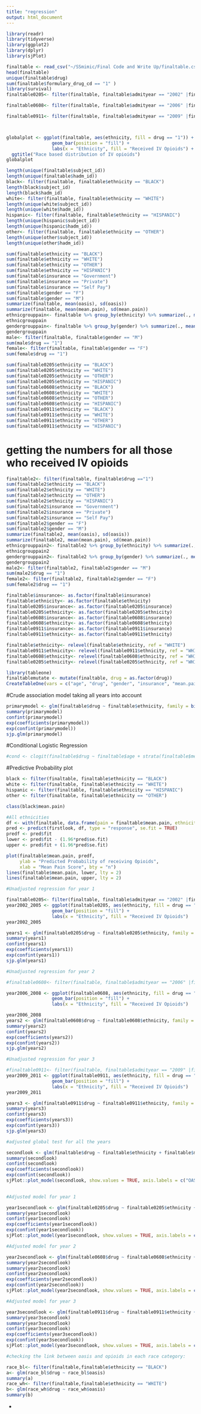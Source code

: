 ```yaml
---
title: "regression"
output: html_document
---
```


```r
library(readr)
library(tidyverse)
library(ggplot2)
library(dplyr)
library(sjPlot)
```

```r
finaltable <- read_csv("~/SSmimic/Final Code and Write Up/finaltable.csv")
head(finaltable)
unique(finaltable$drug)
sum(finaltable$formulary_drug_cd == "1" )
library(survival)
finaltable0205<- filter(finaltable, finaltable$admityear == "2002" |finaltable$admityear == "2003" |finaltable$admityear == "2004" |finaltable$admityear == "2005" )

finaltable0608<- filter(finaltable, finaltable$admityear == "2006" |finaltable$admityear == "2007" |finaltable$admityear == "2008")

finaltable0911<- filter(finaltable, finaltable$admityear == "2009" |finaltable$admityear == "2010" |finaltable$admityear == "2011")




```
```r
globalplot <- ggplot(finaltable, aes(ethnicity, fill = drug == "1")) + 
                 geom_bar(position = "fill") + 
                 labs(x = "Ethnicity", fill = "Received IV Opioids") +
  ggtitle("Race based distribution of IV opioids")
globalplot
```


```r
length(unique(finaltable$subject_id))
length(unique(finaltable$hadm_id))
black<- filter(finaltable, finaltable$ethnicity == "BLACK")
length(black$subject_id)
length(black$hadm_id)
white<- filter(finaltable, finaltable$ethnicity == "WHITE")
length(unique(white$subject_id))
length(unique(white$hadm_id))
hispanic<- filter(finaltable, finaltable$ethnicity == "HISPANIC")
length(unique(hispanic$subject_id))
length(unique(hispanic$hadm_id))
other<- filter(finaltable, finaltable$ethnicity == "OTHER")
length(unique(other$subject_id))
length(unique(other$hadm_id))
```




```r
sum(finaltable$ethnicity == "BLACK")
sum(finaltable$ethnicity == "WHITE")
sum(finaltable$ethnicity == "OTHER")
sum(finaltable$ethnicity == "HISPANIC")
sum(finaltable$insurance == "Government")
sum(finaltable$insurance == "Private")
sum(finaltable$insurance == "Self Pay")
sum(finaltable$gender == "F")
sum(finaltable$gender == "M")
summarize(finaltable, mean(oasis), sd(oasis))
summarize(finaltable, mean(mean.pain), sd(mean.pain))
ethnicgrouppain<- finaltable %>% group_by(ethnicity) %>% summarize(., mean(mean.pain), sd(mean.pain))
ethnicgrouppain
gendergrouppain<- finaltable %>% group_by(gender) %>% summarize(., mean(mean.pain), sd(mean.pain))
gendergrouppain
male<- filter(finaltable, finaltable$gender == "M")
sum(male$drug == "1")
female<- filter(finaltable, finaltable$gender == "F")
sum(female$drug == "1")
```





```r
sum(finaltable0205$ethnicity == "BLACK")
sum(finaltable0205$ethnicity == "WHITE")
sum(finaltable0205$ethnicity == "OTHER")
sum(finaltable0205$ethnicity == "HISPANIC")
sum(finaltable0608$ethnicity == "BLACK")
sum(finaltable0608$ethnicity == "WHITE")
sum(finaltable0608$ethnicity == "OTHER")
sum(finaltable0608$ethnicity == "HISPANIC")
sum(finaltable0911$ethnicity == "BLACK")
sum(finaltable0911$ethnicity == "WHITE")
sum(finaltable0911$ethnicity == "OTHER")
sum(finaltable0911$ethnicity == "HISPANIC")

```
# getting the numbers for all those who received IV opioids
```r
finaltable2<- filter(finaltable, finaltable$drug =="1")
sum(finaltable2$ethnicity == "BLACK")
sum(finaltable2$ethnicity == "WHITE")
sum(finaltable2$ethnicity == "OTHER")
sum(finaltable2$ethnicity == "HISPANIC")
sum(finaltable2$insurance == "Government")
sum(finaltable2$insurance == "Private")
sum(finaltable2$insurance == "Self Pay")
sum(finaltable2$gender == "F")
sum(finaltable2$gender == "M")
summarize(finaltable2, mean(oasis), sd(oasis))
summarize(finaltable2, mean(mean.pain), sd(mean.pain))
ethnicgrouppain2<- finaltable2 %>% group_by(ethnicity) %>% summarize(., mean(mean.pain), sd(mean.pain))
ethnicgrouppain2
gendergrouppain2<- finaltable2 %>% group_by(gender) %>% summarize(., mean(mean.pain), sd(mean.pain))
gendergrouppain2
male2<- filter(finaltable2, finaltable2$gender == "M")
sum(male2$drug == "1")
female2<- filter(finaltable2, finaltable2$gender == "F")
sum(female2$drug == "1")
```


```r
finaltable$insurance<- as.factor(finaltable$insurance)
finaltable$ethnicity<- as.factor(finaltable$ethnicity)
finaltable0205$insurance<- as.factor(finaltable0205$insurance)
finaltable0205$ethnicity<- as.factor(finaltable0205$ethnicity)
finaltable0608$insurance<- as.factor(finaltable0608$insurance)
finaltable0608$ethnicity<- as.factor(finaltable0608$ethnicity)
finaltable0911$insurance<- as.factor(finaltable0911$insurance)
finaltable0911$ethnicity<- as.factor(finaltable0911$ethnicity)

finaltable$ethnicity<- relevel(finaltable$ethnicity, ref = "WHITE")
finaltable0911$ethnicity<- relevel(finaltable0911$ethnicity, ref = "WHITE")
finaltable0608$ethnicity<- relevel(finaltable0608$ethnicity, ref = "WHITE")
finaltable0205$ethnicity<- relevel(finaltable0205$ethnicity, ref = "WHITE")

```


```r
library(tableone)
finaltablemutate <- mutate(finaltable, drug = as.factor(drug))
CreateTableOne(vars = c("age", "drug", "gender", "insurance", "mean.pain", "oasis"), strata = "ethnicity", testApprox = chisq.test, data = finaltablemutate)
```



#Crude association model taking all years into account
```r
primarymodel <- glm(finaltable$drug ~ finaltable$ethnicity, family = binomial(link = "logit"))
summary(primarymodel)
confint(primarymodel)
exp(coefficients(primarymodel))
exp(confint(primarymodel))
sjp.glm(primarymodel)
```



#Conditional Logistic Regression 
```r
#cond <- clogit(finaltable$drug ~ finaltable$age + strata(finaltable$mean.pain), method = "exact")
```

#Predictive Probability plot 
```r
black <- filter(finaltable, finaltable$ethnicity == "BLACK")
white <- filter(finaltable, finaltable$ethnicity == "WHITE")
hispanic <- filter(finaltable, finaltable$ethnicity == "HISPANIC")
other <- filter(finaltable, finaltable$ethnicity == "OTHER")

class(black$mean.pain)

#All ethnicities 
df <- with(finaltable, data.frame(pain = finaltable$mean.pain, ethnicity = finaltable$ethnicity))
pred <- predict(firstlook, df, type = "response", se.fit = TRUE)
predf <- pred$fit
lower <- pred$fit - (1.96*pred$se.fit)
upper <- pred$fit + (1.96*pred$se.fit)

plot(finaltable$mean.pain, predf,
     ylab = "Predicted Probability of receiving Opioids",
     xlab = "Mean Pain Score", bty = "n")
lines(finaltable$mean.pain, lower, lty = 2)
lines(finaltable$mean.pain, upper, lty = 2)


```

```r
#Unadjusted regression for year 1

finaltable0205<- filter(finaltable, finaltable$admityear == "2002" |finaltable$admityear == "2003" |finaltable$admityear == "2004" |finaltable$admityear == "2005" )
year2002_2005 <- ggplot(finaltable0205, aes(ethnicity, fill = drug == "1")) + 
                 geom_bar(position = "fill") + 
                 labs(x = "Ethnicity", fill = "Received IV Opioids")
year2002_2005

years1 <- glm(finaltable0205$drug ~ finaltable0205$ethnicity, family = binomial(link = "logit"))
summary(years1)
confint(years1)
exp(coefficients(years1))
exp(confint(years1))
sjp.glm(years1)
```

```r
#Unadjusted regression for year 2

#finaltable0608<- filter(finaltable, finaltable$admityear == "2006" |finaltable$admityear == "2007" |finaltable$admityear == "2008")

year2006_2008 <- ggplot(finaltable0608, aes(ethnicity, fill = drug == "1")) + 
                 geom_bar(position = "fill") + 
                 labs(x = "Ethnicity", fill = "Received IV Opioids") 

year2006_2008
years2 <- glm(finaltable0608$drug ~ finaltable0608$ethnicity, family = binomial(link = "logit"))
summary(years2)
confint(years2)
exp(coefficients(years2))
exp(confint(years2))
sjp.glm(years2)
```

```r
#Unadjusted regression for year 3

#finaltable0911<- filter(finaltable, finaltable$admityear == "2009" |finaltable$admityear == "2010" |finaltable$admityear == "2011")
year2009_2011 <- ggplot(finaltable0911, aes(ethnicity, fill = drug == "1")) + 
                 geom_bar(position = "fill") + 
                 labs(x = "Ethnicity", fill = "Received IV Opioids") 
year2009_2011

years3 <- glm(finaltable0911$drug ~ finaltable0911$ethnicity, family = binomial(link = "logit"))
summary(years3)
confint(years3)
exp(coefficients(years3))
exp(confint(years3))
sjp.glm(years3)
```

```r
#adjusted global test for all the years

secondlook <- glm(finaltable$drug ~ finaltable$ethnicity + finaltable$mean.pain + finaltable$gender + finaltable$age + finaltable$insurance + finaltable$oasis, family = binomial(link = "logit"))
summary(secondlook)
confint(secondlook)
exp(coefficients(secondlook))
exp(confint(secondlook))
sjPlot::plot_model(secondlook, show.values = TRUE, axis.labels = c("OASIS", "Mean Pain","Self pay Insurance","Private Insurance", "Male", "Other Ethnicity","Hispanic", "Black" ,"Age"  )) + ggtitle("Odds ratios of predictors from fully Adjusted Model")
 
```

```r
#Adjusted model for year 1

year1secondlook <- glm(finaltable0205$drug ~ finaltable0205$ethnicity + finaltable0205$mean.pain + finaltable0205$gender + finaltable0205$age + finaltable0205$insurance + finaltable0205$oasis, family = binomial(link = "logit"))
summary(year1secondlook)
confint(year1secondlook)
exp(coefficients(year1secondlook))
exp(confint(year1secondlook))
sjPlot::plot_model(year1secondlook, show.values = TRUE, axis.labels = c("OASIS", "Mean Pain","Self pay Insurance","Private Insurance", "Male", "Other Ethnicity","Hispanic", "Black" ,"Age"  )) + ggtitle("Odds ratios of predictors from fully Adjusted Model 2002-2005")
```

```r
#Adjusted model for year 2

year2secondlook <- glm(finaltable0608$drug ~ finaltable0608$ethnicity + finaltable0608$mean.pain + finaltable0608$gender + finaltable0608$age + finaltable0608$insurance + finaltable0608$oasis, family = binomial(link = "logit"))
summary(year2secondlook)
summary(year2secondlook)
confint(year2secondlook)
exp(coefficients(year2secondlook))
exp(confint(year2secondlook))
sjPlot::plot_model(year2secondlook, show.values = TRUE, axis.labels = c("OASIS", "Mean Pain","Self pay Insurance","Private Insurance", "Male", "Other Ethnicity","Hispanic", "Black" ,"Age"  )) + ggtitle("Odds ratios of predictors from fully Adjusted Model 2006-2008")
```

```r
#Adjusted model for year 3

year3secondlook <- glm(finaltable0911$drug ~ finaltable0911$ethnicity + finaltable0911$mean.pain + finaltable0911$gender + finaltable0911$age + finaltable0911$insurance  + finaltable0911$oasis, family = binomial(link = "logit"))
summary(year3secondlook)
summary(year3secondlook)
confint(year3secondlook)
exp(coefficients(year3secondlook))
exp(confint(year3secondlook))
sjPlot::plot_model(year3secondlook, show.values = TRUE, axis.labels = c("OASIS", "Mean Pain","Self pay Insurance","Private Insurance", "Male", "Other Ethnicity","Hispanic", "Black" ,"Age"  )) + ggtitle("Odds ratios of predictors from fully Adjusted Model 2009-2011")
```

```r
#checking the link between oasis and opioids in each race category:

race_bl<- filter(finaltable,finaltable$ethnicity == "BLACK")
a<- glm(race_bl$drug ~ race_bl$oasis)
summary(a)
race_wh<- filter(finaltable,finaltable$ethnicity == "WHITE")
b<- glm(race_wh$drug ~ race_wh$oasis)
summary(b)
```


- 